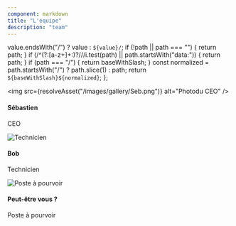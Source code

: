 ```yaml
---
component: markdown
title: "L'equipe"
description: "team"
---
```


  value.endsWith("/") ? value : `${value}/`;
  if (!path || path === "") {
    return path;
  }
  if (/^(?:[a-z+]+:)?\/\//i.test(path) || path.startsWith("data:")) {
    return path;
  }
  if (path === "/") {
    return baseWithSlash;
  }
  const normalized = path.startsWith("/") ? path.slice(1) : path;
  return `${baseWithSlash}${normalized}`;
};

<img src={resolveAsset("/images/gallery/Seb.png")} alt="Photodu CEO" />

#### Sébastien

CEO

![Technicien](https://placehold.co/400x400/ededed/777?text=Technicien)

#### Bob

Technicien

![Poste à pourvoir](https://placehold.co/400x400/ededed/777?text=Poste+à+pourvoir)

#### Peut-être vous ?

Poste à pourvoir

